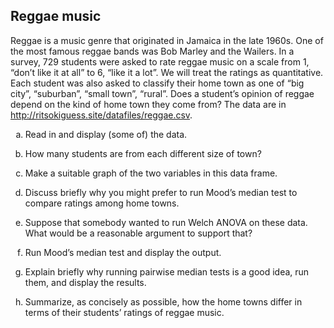 ## Reggae music

 Reggae is a music genre that originated in Jamaica in the late 1960s. One of the most famous reggae bands was Bob Marley and the Wailers. 
In a survey, 729 students were asked to rate reggae music on a scale from 1, "don't like it at all" to 6, "like it a lot". 
We will treat the ratings as quantitative.
Each student was also asked to classify their home town as one of "big city", "suburban", "small town", "rural". Does a student's opinion of reggae depend on the kind of home town they come from? The data are in [http://ritsokiguess.site/datafiles/reggae.csv](http://ritsokiguess.site/datafiles/reggae.csv). 



(a) Read in and display (some of) the data.



(b) How many students are from each different size of town?



(c) Make a suitable graph of the two variables in this data frame. 



(d) Discuss briefly why you might prefer to run Mood's median test to compare ratings among home towns.



(e) Suppose that somebody wanted to run Welch ANOVA on these data. What would be a reasonable argument to support that?



(f) Run Mood's median test and display the output.



(g) Explain briefly why running pairwise median tests is a good idea, run them, and display the results.



(h) Summarize, as concisely as possible, how the home towns differ in terms of their students' ratings of reggae music.

















